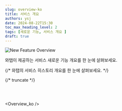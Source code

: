 ```yaml
---
slug: overview-ko
title: 서비스 개요
authors: ysj
date: 2024-08-22T15:30
toc_max_heading_level: 2
tags: [새로운 기능, 서비스 개요 ]
draft: true
---
```




![New Feature Overview](/img/changelog/new_feature_overview_txt.png)

와탭이 제공하는 서비스 새로운 기능 개요를 한 눈에 살펴보세요.

{/* 와탭의 서비스 히스토리 개요를 한 눈에 살펴보세요. */}

{/* truncate */}

<br/>
<br/>

<div class='history_overview' id='overview_test'>

<CustomListItem>

<ChangelogComponent3>


<Overview_ko /> 

</ChangelogComponent3>

</CustomListItem>


</div>
